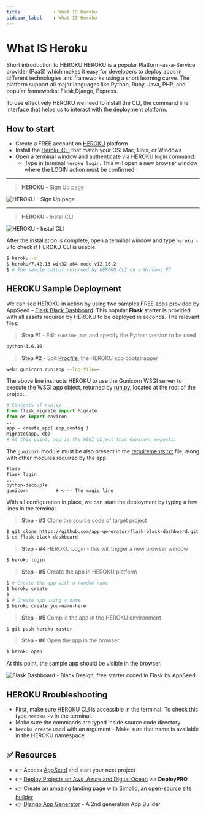 ```yaml
---
title            : What IS Heroku
sidebar_label    : What IS Heroku
---
```


# What IS Heroku

<SubHeading>Short introduction to HEROKU</SubHeading>
HEROKU is a popular Platform-as-a-Service provider (PaaS) which makes it easy for developers to deploy apps in different technologies and frameworks using a short learning curve. 
The platform support all major languages like Python, Ruby, Java, PHP, and popular frameworks: Flask,Django, Express.

To use effectively HEROKU we need to install the CLI, the command line interface that helps us to interact with the deployment platform.

## How to start

- Create a FREE account on [HEROKU](https://signup.heroku.com/) platform
- Install the [Heroku CLI](https://devcenter.heroku.com/articles/heroku-cli) that match your OS: Mac, Unix, or Windows
- Open a terminal window and authenticate via HEROKU login command:
  - Type in terminal `heroku login`. This will open a new browser window where the LOGIN action must be confirmed

---

> **HEROKU -** Sign Up page

![HEROKU - Sign Up page](https://raw.githubusercontent.com/app-generator/static/master/docs/heroku-sign-up-page.jpg)

---

> **HEROKU -** Instal CLI

![HEROKU - Instal CLI](https://raw.githubusercontent.com/app-generator/static/master/docs/heroku-install-cli.jpg)

After the installation is complete, open a terminal window and type `heroku -v` to check if HEROKU CLI is usable.

```bash
$ heroku -v
$ heroku/7.42.13 win32-x64 node-v12.16.2
$ # The sample output returned by HEROKU CLI on a Windows PC
```

## HEROKU Sample Deployment

We can see HEROKU in action by using two samples FREE apps provided by AppSeed - [Flask Black Dashboard](https://appseed.us/admin-dashboards/flask-dashboard-black). 
This popular **Flask** starter is provided with all assets required by HEROKU to be deployed in seconds. The relevant files:

> **Step #1** - Edit `runtime.txt` and specify the Python version to be used

```bash
python-3.6.10
```

> **Step #2** - Edit [Procfile](https://github.com/app-generator/flask-black-dashboard/blob/master/Procfile), the HEROKU app bootstrapper

```bash
web: gunicorn run:app --log-file=-
```

The above line instructs HEROKU to use the Gunicorn WSGI server to execute the WSGI app object, returned by [run.py](https://github.com/app-generator/flask-black-dashboard/blob/master/run.py), located at the root of the project.

```python
# Contents of run.py
from flask_migrate import Migrate
from os import environ
...
app = create_app( app_config )
Migrate(app, db)
# At this point, app is the WSGI object that Gunicorn expects.
```

The `gunicorn` module must be also present in the [requirements.txt](https://github.com/app-generator/flask-black-dashboard/blob/master/requirements.txt) file, along with other modules required by the app.

```
flask
flask_login
...
python-decouple
gunicorn          # <--- The magic line
```

With all configuration in place, we can start the deployment by typing a few lines in the terminal.

> **Step - #3** Clone the source code of target project

```bash
$ git clone https://github.com/app-generator/flask-black-dashboard.git
$ cd flask-black-dashboard
```

> **Step - #4** HEROKU Login - this will trigger a new browser window

```bash
$ heroku login
```

> **Step - #5** Create the app in HEROKU platform

```bash
$ # Create the app with a random name
$ heroku create
$
$ # Create app using a name
$ heroku create you-name-here
```

> **Step - #5** Compile the app in the HEROKU environment

```bash
$ git push heroku master
```

> **Step - #6** Open the app in the browser

```bash
$ heroku open
```

At this point, the sample app should be visible in the browser.

![Flask Dashboard - Black Design, free starter coded in Flask by AppSeed.](https://raw.githubusercontent.com/app-generator/flask-black-dashboard/master/media/flask-black-dashboard-screen.png)

## HEROKU Rroubleshooting

- First, make sure HEROKU CLI is accessible in the terminal. To check this type `heroku -v` in the terminal.
- Make sure the commands are typed inside source code directory
- `heroku create` used with an argument - Make sure that name is available in the HEROKU namespace.

## ✅ Resources

- 👉 Access [AppSeed](https://appseed.us/) and start your next project
- 👉 [Deploy Projects on Aws, Azure and Digital Ocean](https://www.docs.deploypro.dev/) via **DeployPRO**
- 👉 Create an amazing landing page with [Simpllo, an open-source site builder](https://www.simpllo.com/)
- 👉 [Django App Generator](https://app-generator.dev/django/) - A 2nd generation App Builder
